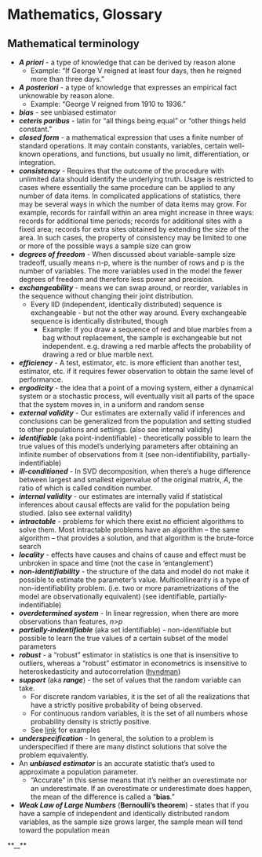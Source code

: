 # Mathematics, Glossary

## Mathematical terminology




* **_A priori_** - a type of knowledge that can be derived by reason alone
	* Example: "If George V reigned at least four days, then he reigned more than three days."
* **_A posteriori_** - a type of knowledge that expresses an empirical fact unknowable by reason alone.
	* Example: "George V reigned from 1910 to 1936."
* **_bias_** \- see unbiased estimator
* **_ceteris paribus_** - latin for "all things being equal" or "other things held constant."
* **_closed form_** - a mathematical expression that uses a finite number of standard operations. It may contain constants, variables, certain well-known operations, and functions, but usually no limit, differentiation, or integration.
* **_consistency_** - Requires that the outcome of the procedure with unlimited data should identify the underlying truth. Usage is restricted to cases where essentially the same procedure can be applied to any number of data items. In complicated applications of statistics, there may be several ways in which the number of data items may grow. For example, records for rainfall within an area might increase in three ways: records for additional time periods; records for additional sites with a fixed area; records for extra sites obtained by extending the size of the area. In such cases, the property of consistency may be limited to one or more of the possible ways a sample size can grow
* **_degrees of freedom_** - When discussed about variable-sample size tradeoff, usually means n-p, where is the number of rows and p is the number of variables. The more variables used in the model the fewer degrees of freedom and therefore less power and precision.
* **_exchangeability_** - means we can swap around, or reorder, variables in the sequence without changing their joint distribution.
	* Every IID (independent, identically distributed) sequence is exchangeable - but not the other way around. Every exchangeable sequence is identically distributed, though
		* Example: If you draw a sequence of red and blue marbles from a bag without replacement, the sample is exchangeable but not independent. e.g. drawing a red marble affects the probability of drawing a red or blue marble next.
* **_efficiency_** - A test, estimator, etc. is more efficient than another test, estimator, etc. if it requires fewer observation to obtain the same level of performance.
* **_ergodicity_** - the idea that a point of a moving system, either a dynamical system or a stochastic process, will eventually visit all parts of the space that the system moves in, in a uniform and random sense
* **_external validity_** - Our estimates are externally valid if inferences and conclusions can be generalized from the population and setting studied to other populations and settings. (also see internal validity)
* **_identifiable_** (aka point-indentifiable) - theoretically possible to learn the true values of this model's underlying parameters after obtaining an infinite number of observations from it (see non-identifiability, partially-indentifiable)
* **_ill-conditioned_** - In SVD decomposition, when there's a huge difference between largest and smallest eigenvalue of the original matrix, _A_, the ratio of which is called condition number.
* **_internal validity_** - our estimates are internally valid if statistical inferences about causal effects are valid for the population being studied. (also see external validity)
* **_intractable_** - problems for which there exist no efficient algorithms to solve them. Most intractable problems have an algorithm – the same algorithm – that provides a solution, and that algorithm is the brute-force search
* **_locality_** - effects have causes and chains of cause and effect must be unbroken in space and time (not the case in 'entanglement')
* **_non-identifiability_** - the structure of the data and model do not make it possible to estimate the parameter’s value. Multicollinearity is a type of non-identifiability problem. (i.e. two or more parametrizations of the model are observationally equivalent) (see identifiable, partially-indentifiable)
* **_overdetermined system_** - In linear regression, when there are more observations than features, _n>p_ 
* **_partially-indentifiable_** (aka set identifiable) - non-identifiable but possible to learn the true values of a certain subset of the model parameters
* **_robust_** - a “robust” estimator in statistics is one that is insensitive to outliers, whereas a “robust” estimator in econometrics is insensitive to heteroskedasticity and autocorrelation ([hyndman](https://robjhyndman.com/hyndsight/statistics-vs-econometrics/))
* **_support_** (aka **_range_**) - the set of values that the random variable can take.
	* For discrete random variables, it is the set of all the realizations that have a strictly positive probability of being observed.
	* For continuous random variables, it is the set of all numbers whose probability density is strictly positive.
	* See [link](https://www.statlect.com/glossary/support-of-a-random-variable) for examples
* **_underspecification_** \- In general, the solution to a problem is underspecified if there are many distinct solutions that solve the problem equivalently.
* An **_unbiased estimator_** is an accurate statistic that’s used to approximate a population parameter.
	* “Accurate” in this sense means that it’s neither an overestimate nor an underestimate. If an overestimate or underestimate does happen, the mean of the difference is called a “**bias**.”
* **_Weak Law of Large Numbers_** (**Bernoulli's theorem**) - states that if you have a sample of independent and identically distributed random variables, as the sample size grows larger, the sample mean will tend toward the population mean



**__**





